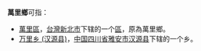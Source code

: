 '''萬里鄉'''可指：
* [[萬里區|萬里區]]，[[台灣|台灣]][[新北市|新北市]]下辖的一个[[區_(中華民國)|區]]，原為萬里鄉。
* [[万里乡_(汉源县)|万里乡 (汉源县)]]，[[中华人民共和国|中国]][[四川省|四川省]][[雅安市|雅安市]][[汉源县|汉源县]]下辖的一个乡。
{{disambig|W萬里鄉|Cat=三字中国乡名消歧義}}
